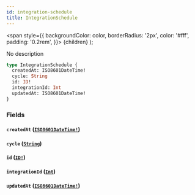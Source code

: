 ```yaml
---
id: integration-schedule
title: IntegrationSchedule
---
```


<span
style={{
      backgroundColor: color,
      borderRadius: '2px',
      color: '#fff',
      padding: '0.2rem',
    }}>
{children}
</span>
);

No description

```graphql
type IntegrationSchedule {
  createdAt: ISO8601DateTime!
  cycle: String
  id: ID!
  integrationId: Int
  updatedAt: ISO8601DateTime!
}
```

### Fields

#### `createdAt` ([`ISO8601DateTime!`](/api/graphql/documentation/scalars/iso-8601-date-time))

#### `cycle` ([`String`](/api/graphql/documentation/scalars/string))

#### `id` ([`ID!`](/api/graphql/documentation/scalars/id))

#### `integrationId` ([`Int`](/api/graphql/documentation/scalars/int))

#### `updatedAt` ([`ISO8601DateTime!`](/api/graphql/documentation/scalars/iso-8601-date-time))
